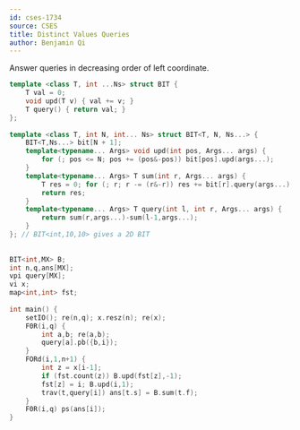 ```yaml
---
id: cses-1734
source: CSES
title: Distinct Values Queries
author: Benjamin Qi
---
```


Answer queries in decreasing order of left coordinate.

<IncompleteSection />

```cpp
template <class T, int ...Ns> struct BIT {
    T val = 0;
    void upd(T v) { val += v; }
    T query() { return val; }
};
 
template <class T, int N, int... Ns> struct BIT<T, N, Ns...> {
    BIT<T,Ns...> bit[N + 1];
    template<typename... Args> void upd(int pos, Args... args) {
        for (; pos <= N; pos += (pos&-pos)) bit[pos].upd(args...);
    }
    template<typename... Args> T sum(int r, Args... args) {
        T res = 0; for (; r; r -= (r&-r)) res += bit[r].query(args...); 
        return res;
    }
    template<typename... Args> T query(int l, int r, Args... args) {
        return sum(r,args...)-sum(l-1,args...);
    }
}; // BIT<int,10,10> gives a 2D BIT
 
 
BIT<int,MX> B;
int n,q,ans[MX];
vpi query[MX];
vi x;
map<int,int> fst;
 
int main() {
    setIO(); re(n,q); x.resz(n); re(x);
    F0R(i,q) {
        int a,b; re(a,b);
        query[a].pb({b,i});
    }
    FORd(i,1,n+1) {
        int z = x[i-1];
        if (fst.count(z)) B.upd(fst[z],-1);
        fst[z] = i; B.upd(i,1);
        trav(t,query[i]) ans[t.s] = B.sum(t.f);
    }
    F0R(i,q) ps(ans[i]);
}
```
